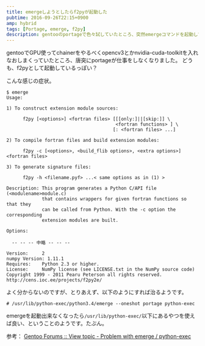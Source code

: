 ```yaml
---
title: emergeしようとしたらf2pyが起動した
pubtime: 2016-09-26T22:15+0900
amp: hybrid
tags: [Portage, emerge, f2py]
description: gentooのportageで色々試していたところ、突然emergeコマンドを起動してもf2pyのヘルプが表示されるようになってしまいました。この問題への対応方法です。
---
```


gentooでGPU使ってchainerをやるべくopencv3とかnvidia-cuda-toolkitを入れなおしまくっていたところ、唐突にportageが仕事をしなくなりました。
どうも、f2pyとして起動しているっぽい？

こんな感じの症状。
```
$ emerge
Usage:

1) To construct extension module sources:

      f2py [<options>] <fortran files> [[[only:]||[skip:]] \
                                        <fortran functions> ] \
                                       [: <fortran files> ...]

2) To compile fortran files and build extension modules:

      f2py -c [<options>, <build_flib options>, <extra options>] <fortran files>

3) To generate signature files:

      f2py -h <filename.pyf> ...< same options as in (1) >

Description: This program generates a Python C/API file (<modulename>module.c)
             that contains wrappers for given fortran functions so that they
             can be called from Python. With the -c option the corresponding
             extension modules are built.

Options:

  -- -- -- 中略 -- -- --

Version:     2
numpy Version: 1.11.1
Requires:    Python 2.3 or higher.
License:     NumPy license (see LICENSE.txt in the NumPy source code)
Copyright 1999 - 2011 Pearu Peterson all rights reserved.
http://cens.ioc.ee/projects/f2py2e/
```

よく分からないのですが、とりあえず、以下のようにすれば治るようです。
```
# /usr/lib/python-exec/python3.4/emerge --oneshot portage python-exec
```

emergeを起動出来なくなったら`/usr/lib/python-exec/`以下にあるやつを使えば良い、ということのようです。たぶん。

参考： [Gentoo Forums :: View topic - Problem with emerge / python-exec](https://forums.gentoo.org/viewtopic-t-1006016.html)
